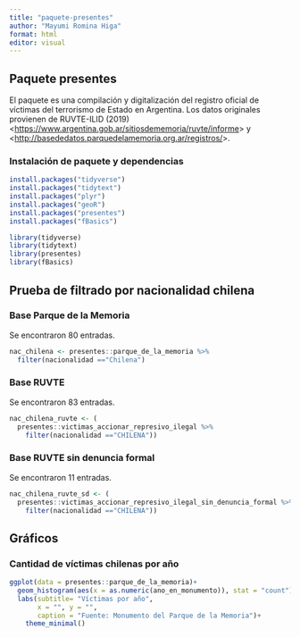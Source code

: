 ```yaml
---
title: "paquete-presentes"
author: "Mayumi Romina Higa"
format: html
editor: visual
---
```


## Paquete presentes

El paquete es una compilación y digitalización del registro oficial de víctimas del terrorismo de Estado en Argentina. Los datos originales provienen de RUVTE-ILID (2019) \<<https://www.argentina.gob.ar/sitiosdememoria/ruvte/informe>\> y \<<http://basededatos.parquedelamemoria.org.ar/registros/>\>.

### Instalación de paquete y dependencias

```r
install.packages("tidyverse")
install.packages("tidytext")
install.packages("plyr")
install.packages("geoR")
install.packages("presentes")
install.packages("fBasics")
```

```r
library(tidyverse)
library(tidytext)
library(presentes)
library(fBasics)
```

## Prueba de filtrado por nacionalidad chilena

### Base Parque de la Memoria

Se encontraron 80 entradas.

```r
nac_chilena <- presentes::parque_de_la_memoria %>%
  filter(nacionalidad =="Chilena")
```

### Base RUVTE

Se encontraron 83 entradas.

```r
nac_chilena_ruvte <- (
  presentes::victimas_accionar_represivo_ilegal %>%
    filter(nacionalidad =="CHILENA"))
```

### Base RUVTE sin denuncia formal

Se encontraron 11 entradas.

```r
nac_chilena_ruvte_sd <- (
  presentes::victimas_accionar_represivo_ilegal_sin_denuncia_formal %>%
    filter(nacionalidad =="CHILENA"))
```

## Gráficos

### Cantidad de víctimas chilenas por año

```r
ggplot(data = presentes::parque_de_la_memoria)+
  geom_histogram(aes(x = as.numeric(ano_en_monumento)), stat = "count")+
  labs(subtitle= "Víctimas por año",
       x = "", y = "",
       caption = "Fuente: Monumento del Parque de la Memoria")+
    theme_minimal()
```
